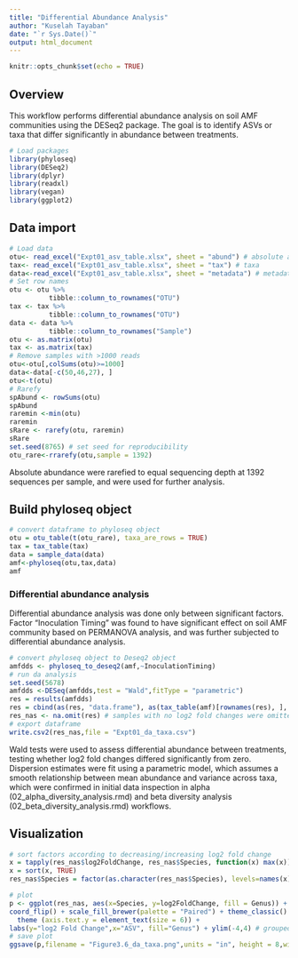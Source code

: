 ---
title: "Differential Abundance Analysis"
author: "Kuselah Tayaban"
date: "`r Sys.Date()`"
output: html_document
---

```{r setup, include=FALSE}
knitr::opts_chunk$set(echo = TRUE)
```

## Overview

This workflow performs differential abundance analysis on soil AMF communities using the DESeq2 package. The goal is to identify ASVs or taxa that differ significantly in abundance between treatments.

```{r}
# Load packages
library(phyloseq)
library(DESeq2)
library(dplyr)
library(readxl)
library(vegan)
library(ggplot2)
```

## Data import

```{r}
# Load data
otu<- read_excel("Expt01_asv_table.xlsx", sheet = "abund") # absolute abundance
tax<- read_excel("Expt01_asv_table.xlsx", sheet = "tax") # taxa
data<-read_excel("Expt01_asv_table.xlsx", sheet = "metadata") # metadata
# Set row names
otu <- otu %>%
          tibble::column_to_rownames("OTU") 
tax <- tax %>%
          tibble::column_to_rownames("OTU") 
data <- data %>%
          tibble::column_to_rownames("Sample") 
otu <- as.matrix(otu)
tax <- as.matrix(tax)
# Remove samples with >1000 reads
otu<-otu[,colSums(otu)>=1000]
data<-data[-c(50,46,27), ]
otu<-t(otu)
# Rarefy
spAbund <- rowSums(otu)
spAbund
raremin <-min(otu)
raremin
sRare <- rarefy(otu, raremin)
sRare
set.seed(8765) # set seed for reproducibility
otu_rare<-rrarefy(otu,sample = 1392)
```

Absolute abundance were rarefied to equal sequencing depth at 1392 sequences per sample, and were used for further analysis.

## Build phyloseq object

```{r}
# convert dataframe to phyloseq object
otu = otu_table(t(otu_rare), taxa_are_rows = TRUE)
tax = tax_table(tax)
data = sample_data(data)
amf<-phyloseq(otu,tax,data)
amf
```

### Differential abundance analysis

Differential abundance analysis was done only between significant factors. Factor "Inoculation Timing" was found to have significant effect on soil AMF community based on PERMANOVA analysis, and was further subjected to differential abundance analysis.

```{r}
# convert phyloseq object to Deseq2 object
amfdds <- phyloseq_to_deseq2(amf,~InoculationTiming)
# run da analysis
set.seed(5678)
amfdds <-DESeq(amfdds,test = "Wald",fitType = "parametric")
res = results(amfdds)
res = cbind(as(res, "data.frame"), as(tax_table(amf)[rownames(res), ], "matrix"))
res_nas <- na.omit(res) # samples with no log2 fold changes were omitted
# export dataframe 
write.csv2(res_nas,file = "Expt01_da_taxa.csv")
```

Wald tests were used to assess differential abundance between treatments, testing whether log2 fold changes differed significantly from zero. Dispersion estimates were fit using a parametric model, which assumes a smooth relationship between mean abundance and variance across taxa, which were confirmed in initial data inspection in alpha (02_alpha_diversity_analysis.rmd) and beta diversity analysis (02_beta_diversity_analysis.rmd) workflows.

## Visualization

```{r}
# sort factors according to decreasing/increasing log2 fold change
x = tapply(res_nas$log2FoldChange, res_nas$Species, function(x) max(x))
x = sort(x, TRUE)
res_nas$Species = factor(as.character(res_nas$Species), levels=names(x))

# plot
p <- ggplot(res_nas, aes(x=Species, y=log2FoldChange, fill = Genus)) + geom_bar(stat = "identity") + geom_hline(yintercept = 0) +
coord_flip() + scale_fill_brewer(palette = "Paired") + theme_classic() +
  theme (axis.text.y = element_text(size = 6)) +
labs(y="log2 Fold Change",x="ASV", fill="Genus") + ylim(-4,4) # grouped at VT level but colored at Genus level
# save plot
ggsave(p,filename = "Figure3.6_da_taxa.png",units = "in", height = 8,width = 5,dpi = 300)
```
